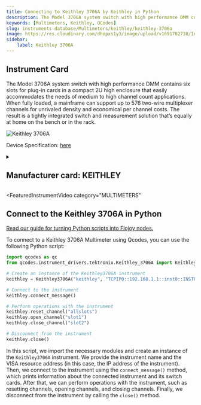 ```yaml
---
title: Connecting to Keithley 3706A by Keithley in Python
description: The Model 3706A system switch with high performance DMM contains six slots for plug-in cards in a compact 2U high enclosure that easily accommodates the needs of medium to high channel count applications. When fully loaded, a mainframe can support up to 576 two-wire multiplexer channels for unrivaled density and economical per channel costs. The result is a tightly integrated switch and measurement solution that’s equally at home on the bench or in the rack.
keywords: [Multimeters, Keithley, QCodes] 
slug: instruments-database/Multimeters/keithley/keithley-3706a 
image: https://res.cloudinary.com/dhopxs1y3/image/upload/v1691782738/Instruments/Multimeters/Keithley-3706A/Keithley-3706A.webp
sidebar:
    label: Keithley 3706A 
---
```



## Instrument Card

The Model 3706A system switch with high performance DMM contains six slots for plug-in cards in a compact 2U high enclosure that easily accommodates the needs of medium to high channel count applications. When fully loaded, a mainframe can support up to 576 two-wire multiplexer channels for unrivaled density and economical per channel costs. The result is a tightly integrated switch and measurement solution that’s equally at home on the bench or in the rack.

![Keithley 3706A](https://res.cloudinary.com/dhopxs1y3/image/upload/v1691782738/Instruments/Multimeters/Keithley-3706A/Keithley-3706A.webp)

Device Specification: [here](https://download.tek.com/datasheet/1KW-61232-0_Series_3700A_System_Switch_Multimeter_Datasheet_051122.pdf)

<details style={{ marginTop: "15px"}}>
<summary><h2 style={{display:'inline'}}>Manufacturer card: KEITHLEY</h2></summary>

![KEITHLEY](https://res.cloudinary.com/dhopxs1y3/image/upload/v1692806202/Instruments/Vendor%20Logos/Keithley.png)

Keithley Instruments is a measurement and instrument company headquartered in Solon, Ohio, that develops, manufactures, markets, and sells data acquisition products, as well as complete systems for high-volume production and assembly testing.

- Headquarters: Cleveland, Ohio, United States
- Yearly Revenue (millions, USD): 110.6
- Vendor Website: [here](https://www.tek.com/en)

</details>


<FeaturedInstrumentVideo
  category="MULTIMETERS"
></FeaturedInstrumentVideo>

## Connect to the Keithley 3706A in Python

[Read our guide for turning Python scripts into Flojoy nodes.](https://docs.flojoy.ai/contribution/blocks/custom-flojoy-block/)



<Tabs>
<TabItem value="Flojoy" label="Flojoy" className="flojoy-instrument-tabs">

<SectionsCard category="MULTIMETERS" manufacturer="Keithley"></SectionsCard>

</TabItem>
<TabItem value="QCodes" label="QCodes">

To connect to a Keithley 3706A Multimeter using Qcodes, you can use the following Python script:

```python
import qcodes as qc
from qcodes.instrument_drivers.tektronix.Keithley_3706A import Keithley3706A

# Create an instance of the Keithley3706A instrument
keithley = Keithley3706A("keithley", "TCPIP0::192.168.1.1::inst0::INSTR")

# Connect to the instrument
keithley.connect_message()

# Perform operations with the instrument
keithley.reset_channel("allslots")
keithley.open_channel("slot1")
keithley.close_channel("slot2")

# Disconnect from the instrument
keithley.close()
```

In this script, we import the necessary modules and create an instance of the `Keithley3706A` instrument. We provide the instrument name and the VISA resource address (in this case, the IP address of the instrument). Then, we connect to the instrument using the `connect_message()` method, which prints information about the connected instrument and its switch cards. After that, we can perform operations with the instrument, such as resetting channels, opening channels, and closing channels. Finally, we disconnect from the instrument by calling the `close()` method.

</TabItem>
</Tabs>